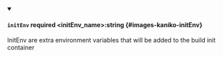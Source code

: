 
<details className="config-field" data-expandable="false" open>
<summary>

#### `initEnv` <span class="config-field-required" data-required="false">required</span> <span class="config-field-type">&lt;initEnv_name&gt;:string</span> <span class="config-field-default"></span> <span class="config-field-enum"></span> {#images-kaniko-initEnv}

InitEnv are extra environment variables that will be added to the build init container

</summary>



</details>
